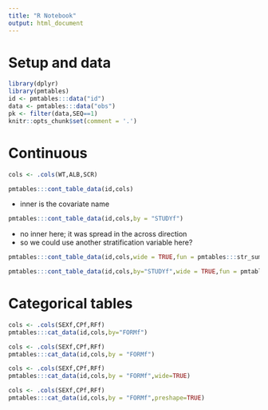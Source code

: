 ```yaml
---
title: "R Notebook"
output: html_document
---
```


# Setup and data
```r
library(dplyr)
library(pmtables)
id <- pmtables:::data("id")
data <- pmtables:::data("obs")
pk <- filter(data,SEQ==1)
knitr::opts_chunk$set(comment = '.')
```


# Continuous

```r
cols <- .cols(WT,ALB,SCR)

pmtables:::cont_table_data(id,cols)
```

- inner is the covariate name

```r
pmtables:::cont_table_data(id,cols,by = "STUDYf")
```

- no inner here; it was spread in the across direction
- so we could use another stratification variable here?

```r
pmtables:::cont_table_data(id,cols,wide = TRUE,fun = pmtables:::str_sum_2)
```

```r
pmtables:::cont_table_data(id,cols,by="STUDYf",wide = TRUE,fun = pmtables:::str_sum_2)
```


# Categorical tables

```r
cols <- .cols(SEXf,CPf,RFf)
pmtables:::cat_data(id,cols,by="FORMf")
```

```r
cols <- .cols(SEXf,CPf,RFf)
pmtables:::cat_data(id,cols,by = "FORMf")
```

```r
cols <- .cols(SEXf,CPf,RFf)
pmtables:::cat_data(id,cols,by = "FORMf",wide=TRUE)
```

```r
cols <- .cols(SEXf,CPf,RFf)
pmtables:::cat_data(id,cols,by = "FORMf",preshape=TRUE)
```
